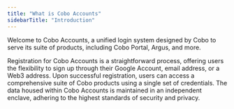 ```yaml
---
title: "What is Cobo Accounts"
sidebarTitle: "Introduction"
---
```

Welcome to Cobo Accounts, a unified login system designed by Cobo to serve its suite of products, including Cobo Portal, Argus, and more.

Registration for Cobo Accounts is a straightforward process, offering users the flexibility to sign up through their Google Account, email address, or a Web3 address. Upon successful registration, users can access a comprehensive suite of Cobo products using a single set of credentials. The data housed within Cobo Accounts is maintained in an independent enclave, adhering to the highest standards of security and privacy.
